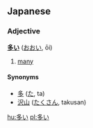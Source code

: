 ==Japanese==    
===Adjective===                                      
'''[[多]]い''' ([[おおい]], ōi)

# [[many]]

====Synonyms====
* [[多]] ([[た]], ta)
* [[沢山]] ([[たくさん]], takusan)

[[hu:多い]]
[[pl:多い]]